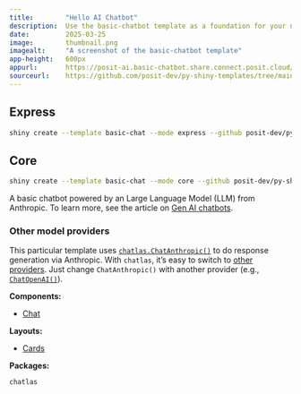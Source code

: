 ```yaml
---
title:        "Hello AI Chatbot"
description:  Use the basic-chatbot template as a foundation for your next Shiny app.
date:         2025-03-25
image:        thumbnail.png
imagealt:     "A screenshot of the basic-chatbot template"
app-height:   600px
appurl:       https://posit-ai.basic-chatbot.share.connect.posit.cloud/
sourceurl:    https://github.com/posit-dev/py-shiny-templates/tree/main/gen-ai/basic-chatbot
---
```


::: {.panel-tabset .shiny-mode-tabset  group="shiny-app-mode"}
## Express
``` bash
shiny create --template basic-chat --mode express --github posit-dev/py-shiny-templates/gen-ai
```
## Core
``` bash
shiny create --template basic-chat --mode core --github posit-dev/py-shiny-templates/gen-ai
```
:::


A basic chatbot powered by an Large Language Model (LLM) from Anthropic.
To learn more, see the article on [Gen AI chatbots](/docs/genai-inspiration.qmd).

::: callout-note
### Other model providers

This particular template uses [`chatlas.ChatAnthropic()`](https://posit-dev.github.io/chatlas/reference/ChatAnthropic.html) to do response generation via Anthropic. With `chatlas`, it's easy to switch to [other providers](https://posit-dev.github.io/chatlas/reference/).
Just change `ChatAnthropic()` with another provider (e.g., [`ChatOpenAI()`](https://posit-dev.github.io/chatlas/reference/ChatOpenAI.html)).
:::


:::: {.grid .tags}
::: {.g-col-6 .g-col-sm-4}
**Components:**

* [Chat](/components/display-messages/chat/index.qmd)

:::
::: {.g-col-6 .g-col-sm-4}
**Layouts:**

* [Cards](/layouts/panels-cards/#content-divided-by-cards)

:::
::: {.g-col-6 .g-col-sm-4}
**Packages:**

`chatlas`
:::
::::
